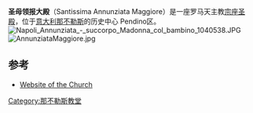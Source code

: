 {{Infobox religious building
| building_name=圣母领报大殿 <br/> <small> Basilica della Santissima Annunziata Maggiore {{it icon}}</small>
| image=Basilica della Santissima Annunziata Maggiore Naples.jpg
| image_size=
| caption=立面
| location= [[意大利|意大利]][[那不勒斯|那不勒斯]]
| geo = {{coord|40.851190|N|14.265030|E|type:landmark_region:IT|display=inline,title}}
| religious_affiliation=[[罗马天主教|罗马天主教]]
| district=[[天主教那不勒斯总教区|天主教那不勒斯总教区]]
| status=[[宗座圣殿|宗座圣殿]]
| architecture_style= [[新古典主义|新古典主义]]
}}
'''圣母领报大殿'''（Santissima Annunziata Maggiore）是一座罗马天主教[[宗座圣殿|宗座圣殿]]，位于[[意大利|意大利]][[那不勒斯|那不勒斯]]的历史中心 Pendino区。 
[[File:Napoli_Annunziata_-_succorpo_Madonna_col_bambino_1040538.JPG|thumb]]
[[File:AnnunziataMaggiore.jpg|thumb]]

==参考==
*[http://www.annunziatamaggiore.it/index.php?p=storia  Website of the Church] {{Wayback|url=http://www.annunziatamaggiore.it/index.php?p=storia |date=20170106155616 }}
{{那不勒斯地标}}

[[Category:那不勒斯教堂|Category:那不勒斯教堂]]